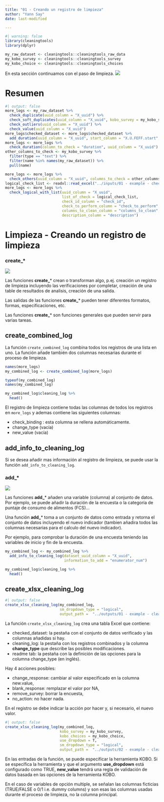 ```yaml
---
title: "01 - Creando un registro de limpieza"
author: "Yann Say"
date: last-modified

---
```


```r
#| warning: false
library(cleaningtools)
library(dplyr)

my_raw_dataset <- cleaningtools::cleaningtools_raw_data
my_kobo_survey <- cleaningtools::cleaningtools_survey
my_kobo_choice <- cleaningtools::cleaningtools_choices
```

En esta sección continuamos con el paso de limpieza.
![](../config/images/step - cleaning.png)

# Resumen

```r
#| output: false
more_logs <- my_raw_dataset %>% 
  check_duplicate(uuid_column = "X_uuid") %>% 
  check_soft_duplicates(uuid_column = "X_uuid", kobo_survey = my_kobo_survey, sm_separator = ".") %>%
  check_outliers(uuid_column = "X_uuid") %>%
  check_value(uuid_column = "X_uuid") 
more_logs$checked_dataset <- more_logs$checked_dataset %>% 
  add_duration(uuid_column = "X_uuid", start_column = "X.U.FEFF.start", end_column = "end")
more_logs <- more_logs %>% 
  check_duration(column_to_check = "duration", uuid_column = "X_uuid")
other_columns_to_check <- my_kobo_survey %>% 
  filter(type == "text") %>% 
  filter(name %in% names(my_raw_dataset)) %>%
  pull(name) 

more_logs <- more_logs %>% 
  check_others(uuid_column = "X_uuid", columns_to_check = other_columns_to_check) 
logical_check_list <- readxl::read_excel("../inputs/01 - example - check_list.xlsx")
more_logs <- more_logs %>% 
  check_logical_with_list(uuid_column = "X_uuid",
                          list_of_check = logical_check_list,
                          check_id_column = "check_id",
                          check_to_perform_column = "check_to_perform",
                          columns_to_clean_column = "columns_to_clean",
                          description_column = "description")

```


# Limpieza - Creando un registro de limpieza

::: {.callout-tip appearance="minimal"}
### create\_\*

![](../config/images/verb - create.png)

Las funciones **create_**\* crean o transforman algo, p.ej. creación un registro de limpieza incluyendo las verificaciones por completar, creación de una table de resultados de analisis, creación de una salida.

Las salidas de las funciones **create_**\* pueden tener diferentes formatos, formas, especificaciones, etc. 

Las funciones **create_**\* son funciones generales que pueden servir para varias tareas.
:::

## create_combined_log

La función `create_combined_log` combina todos los registros de una lista en uno. La función añade también dos columnas necesarias durante el proceso de limpieza.

```r
names(more_logs)
my_combined_log <- create_combined_log(more_logs)

typeof(my_combined_log)
names(my_combined_log)

my_combined_log$cleaning_log %>% 
  head()
```

El registro de limpieza contiene todas las columnas de todos los registros en `more_logs` y ademas contiene las siguientes columnas:

-   check_binding : esta columna se rellena automáticamente.
-   change_type (vacía)
-   new_value (vacía)

## add_info_to_cleaning_log

Si se desea añadir mas información al registro de limpieza, se puede usar la función `add_info_to_cleaning_log`.

::: {.callout-tip appearance="minimal"}
### add\_\*

![](../config/images/verb - add.png)

Las funciones **add_**\* añaden una variable (columna) al conjunto de datos. Por ejemplo, se puede añadir la duración de la encuesta o la categoría de puntaje de consumo de alimentos (FCS)...

Una función **add_**\* toma a un conjunto de datos como entrada y retorna el conjunto de datos incluyendo el nuevo indicador (tambien añadira todos las columnas necesarias para el calculo del nuevo indicador). 

Por ejemplo, para comprobar la duración de una encuesta teniendo las variables de inicio y fin de la encuesta.
:::

```r
my_combined_log <- my_combined_log %>% 
  add_info_to_cleaning_log(dataset_uuid_column = "X_uuid", 
                           information_to_add = "enumerator_num")

my_combined_log$cleaning_log %>% 
  head()
```

## create_xlsx_cleaning_log

```r
#| output: false
create_xlsx_cleaning_log(my_combined_log,
                         sm_dropdown_type = "logical",
                         output_path =  "../outputs/01 - example - cleaning-log-no-kobo.xlsx")
```

La función `create_xlsx_cleaning_log` crea una tabla Excel que contiene:

-   checked_dataset: la pestaña con el conjunto de datos verificado y las columnas añadidas si hay.
-   cleaning_log: la pestaña con los registros combinados y la columna **change_type** que describe las posibles modificaciones.
-   readme tab: la pestaña con la definición de las opciones para la columna change_type (en inglés).

Hay 4 acciones posibles:

-   change_response: cambiar al valor especificado en la columna new.value,
-   blank_response: remplazar el valor por NA,
-   remove_survey: borrar la encuesta,
-   no_action: no hacer nada.

En el registro se debe indicar la acción por hacer y, si necesario, el nuevo valor.

```r
#| output: false
create_xlsx_cleaning_log(my_combined_log,
                         kobo_survey = my_kobo_survey,
                         kobo_choices = my_kobo_choice,
                         use_dropdown = T,
                         sm_dropdown_type = "logical",
                         output_path =  "../outputs/02 - example - cleaning-log-with-kobo.xlsx")
```

En las entradas de la función, se puede especificar la herramienta KOBO. Si se específica la herramienta y que el argumento **use_dropdown** está configurado como TRUE, **new_value** tendrá una regla de validación de datos basada en las opciones de la herramienta KOBO.

::: callout-note
En el caso de variables de opción multiple, se señalan las columnas ficticias (TRUE/FALSE o 0/1 i.e. dummy columns)  y son esas las columnas usadas durante el proceso de limpieza, no la columna principal.
:::
